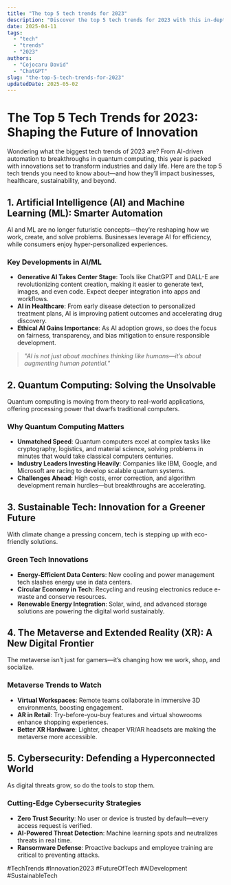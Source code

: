 ```yaml
---
title: "The top 5 tech trends for 2023"
description: "Discover the top 5 tech trends for 2023 with this in-depth guide, providing actionable insights and practical tips to boost your knowledge and results."
date: 2025-04-11
tags:
  - "tech"
  - "trends"
  - "2023"
authors:
  - "Cojocaru David"
  - "ChatGPT"
slug: "the-top-5-tech-trends-for-2023"
updatedDate: 2025-05-02
---
```


# The Top 5 Tech Trends for 2023: Shaping the Future of Innovation  

Wondering what the biggest tech trends of 2023 are? From AI-driven automation to breakthroughs in quantum computing, this year is packed with innovations set to transform industries and daily life. Here are the top 5 tech trends you need to know about—and how they’ll impact businesses, healthcare, sustainability, and beyond.  

## 1. Artificial Intelligence (AI) and Machine Learning (ML): Smarter Automation  

AI and ML are no longer futuristic concepts—they’re reshaping how we work, create, and solve problems. Businesses leverage AI for efficiency, while consumers enjoy hyper-personalized experiences.  

### Key Developments in AI/ML  

- **Generative AI Takes Center Stage**: Tools like ChatGPT and DALL-E are revolutionizing content creation, making it easier to generate text, images, and even code. Expect deeper integration into apps and workflows.  
- **AI in Healthcare**: From early disease detection to personalized treatment plans, AI is improving patient outcomes and accelerating drug discovery.  
- **Ethical AI Gains Importance**: As AI adoption grows, so does the focus on fairness, transparency, and bias mitigation to ensure responsible development.  

> *"AI is not just about machines thinking like humans—it’s about augmenting human potential."*  

## 2. Quantum Computing: Solving the Unsolvable  

Quantum computing is moving from theory to real-world applications, offering processing power that dwarfs traditional computers.  

### Why Quantum Computing Matters  

- **Unmatched Speed**: Quantum computers excel at complex tasks like cryptography, logistics, and material science, solving problems in minutes that would take classical computers centuries.  
- **Industry Leaders Investing Heavily**: Companies like IBM, Google, and Microsoft are racing to develop scalable quantum systems.  
- **Challenges Ahead**: High costs, error correction, and algorithm development remain hurdles—but breakthroughs are accelerating.  

## 3. Sustainable Tech: Innovation for a Greener Future  

With climate change a pressing concern, tech is stepping up with eco-friendly solutions.  

### Green Tech Innovations  

- **Energy-Efficient Data Centers**: New cooling and power management tech slashes energy use in data centers.  
- **Circular Economy in Tech**: Recycling and reusing electronics reduce e-waste and conserve resources.  
- **Renewable Energy Integration**: Solar, wind, and advanced storage solutions are powering the digital world sustainably.  

## 4. The Metaverse and Extended Reality (XR): A New Digital Frontier  

The metaverse isn’t just for gamers—it’s changing how we work, shop, and socialize.  

### Metaverse Trends to Watch  

- **Virtual Workspaces**: Remote teams collaborate in immersive 3D environments, boosting engagement.  
- **AR in Retail**: Try-before-you-buy features and virtual showrooms enhance shopping experiences.  
- **Better XR Hardware**: Lighter, cheaper VR/AR headsets are making the metaverse more accessible.  

## 5. Cybersecurity: Defending a Hyperconnected World  

As digital threats grow, so do the tools to stop them.  

### Cutting-Edge Cybersecurity Strategies  

- **Zero Trust Security**: No user or device is trusted by default—every access request is verified.  
- **AI-Powered Threat Detection**: Machine learning spots and neutralizes threats in real time.  
- **Ransomware Defense**: Proactive backups and employee training are critical to preventing attacks.  

#TechTrends #Innovation2023 #FutureOfTech #AIDevelopment #SustainableTech